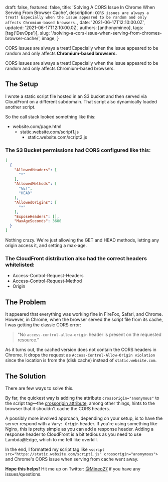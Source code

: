 
  draft: false,
  featured: false,
  title: 'Solving A CORS Issue In Chrome When Serving From Browser Cache',
  description: `CORS issues are always a treat! Especially when the issue appeared to be random and only affects Chromium-based browsers.`,
  date: '2021-06-17T12:10:00.0Z',
  updated: '2021-06-17T12:10:00.0Z',
  authors: [anthonymineo],
  tags: [tag('DevOps')],
  slug: '/solving-a-cors-issue-when-serving-from-chromes-browser-cache/',
  image,
}





<!--excerpt-->

CORS issues are always a treat! Especially when the issue appeared to be random and only affects <strong>Chromium-based browsers.</strong>

<!--/excerpt-->

<p className="text-xl">
CORS issues are always a treat! Especially when the issue appeared to be random and only affects <Highlight>Chromium-based browsers.</Highlight>
</p>

<LineBreakA />

## The Setup
I wrote a static script file hosted in an S3 bucket and then served via CloudFront on a different subdomain. That script also dynamically loaded another script.

So the call stack looked something like this:
 - website.com/page.html
   - static.website.com/script1.js
     - static.website.com/script2.js

<LineBreakB />

### The S3 Bucket permissions had CORS configured like this:
```json
[
  {
    "AllowedHeaders": [
      "*"
    ],
    "AllowedMethods": [
      "GET",
      "HEAD"
    ],
    "AllowedOrigins": [
      "*"
    ],
    "ExposeHeaders": [],
    "MaxAgeSeconds": 3600
  }
]
```

Nothing crazy. We're just allowing the GET and HEAD methods, letting any origin access it, and setting a max-age.

<LineBreakB />

### The CloudFront distribution also had the correct headers whitelisted:
 - Access-Control-Request-Headers
 - Access-Control-Request-Method
 - Origin


## The Problem

It appeared that everything was working fine in FireFox, Safari, and Chrome. However, in Chrome, when the browser served the script file from its cache, I was getting the classic CORS error:

>	"No `access-control-allow-origin` header is present on the 	requested resource."

As it turns out, the cached version does not contain the CORS headers in Chrome. It drops the request as `Access-Control-Allow-Origin violation` since the location is from the (disk cache) instead of `static.website.com`.



## The Solution
There are few ways to solve this.

By far, the quickest way is adding the attribute `crossorigin="anonymous"` to the script tag—the [crossorigin attribute](https://developer.mozilla.org/en-US/docs/Web/HTML/Attributes/crossorigin), among other things, hints to the browser that it shouldn't cache the CORS headers.

A possibly more involved approach, depending on your setup, is to have the server respond with a `Vary: Origin` header. If you're using something like Nginx, this is pretty simple as you can add a response header. Adding a response header to CloudFront is a bit tedious as you need to use Lambda@Edge, which to me felt like overkill.

In the end, I formatted my script tag like `<script src="https://static.website.com/script1.js" crossorigin="anonymous">` and Chrome's CORS issue when serving from cache went away.


<LineBreakA />

**Hope this helps!** Hit me up on Twitter: [@Mineo27](https://twitter.com/Mineo27) if you have any issues/questions.

